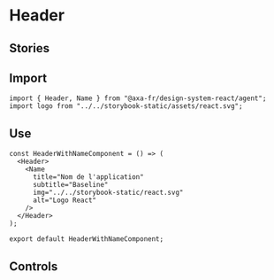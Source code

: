 
<Meta of={HeaderStories} />

# Header

## Stories

<Canvas of={HeaderStories.HeaderWithName} />

<Canvas of={HeaderStories.HeaderWithNameAndInfos} />

## Import

```tsx
import { Header, Name } from "@axa-fr/design-system-react/agent";
import logo from "../../storybook-static/assets/react.svg";
```

## Use

```tsx
const HeaderWithNameComponent = () => (
  <Header>
    <Name
      title="Nom de l'application"
      subtitle="Baseline"
      img="../../storybook-static/react.svg"
      alt="Logo React"
    />
  </Header>
);

export default HeaderWithNameComponent;
```

## Controls

<Controls story={HeaderStories} />
